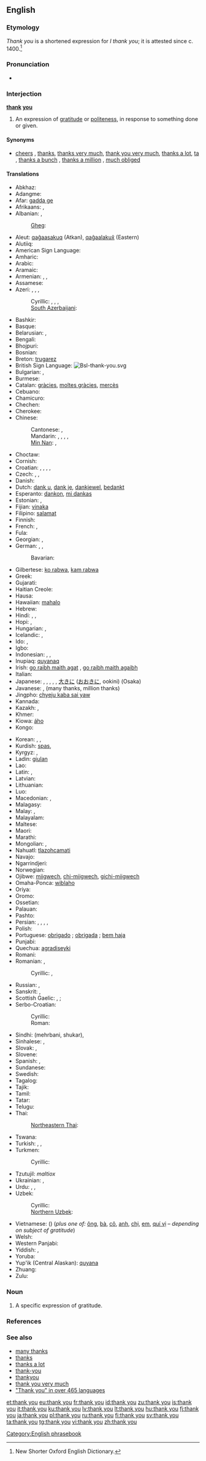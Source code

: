 {{also|thankyou|thank-you}}
==English==

===Etymology===
''Thank you'' is a shortened expression for ''I thank you''; it is attested since c. 1400.<ref>New Shorter Oxford English Dictionary.</ref>

===Pronunciation===
* {{audio|En-uk-thank you.ogg|Audio (UK)}}

===Interjection===
'''[[thank]] [[you]]'''

# An expression of [[gratitude]] or [[politeness]], in response to something done or given.

====Synonyms====
* [[cheers]] {{qualifier|informal}}, [[thanks]], [[thanks very much]], [[thank you very much]], [[thanks a lot]], [[ta]] {{qualifier|UK|Australia}}, [[thanks a bunch]] {{qualifier|informal}}, [[thanks a million]] {{qualifier|informal}}, [[much obliged]]

====Translations====
{{trans-top|an expression of gratitude}}
* Abkhaz: {{t|ab|иҭабуп|tr=it̢°abup|sc=Cyrl}}
* Adangme: {{tø|ada|mo tsumi}}
* Afar: [[gadda ge]]
* Afrikaans: {{t|af|dankie}}, {{t|af|baie dankie}}
* Albanian: {{t|sq|faleminderit}}, {{t|sq|ju falem nderit}}
*: [[Gheg]]: {{tø|aln|falimineres}}
* Aleut: [[qaĝaasakuq]] (Atkan), [[qaĝaalakux̂]] (Eastern)
* Alutiiq: {{tø|ems|quyanaa}}
* American Sign Language: {{tø|ase|OpenB@Chin-PalmBack OpenB@FromChin-PalmUp}}
* Amharic: {{t|am|ኣመሰገናልሎ|tr=amesegenallo|sc=Ethi|xs=Amharic}}
* Arabic: {{t-|ar|شكرا|alt=شكرًا|tr=shúkran}}
* Aramaic: {{tø|arc|ܬܘܕܝ|tr=tawdi|sc=Hebr}}
* Armenian: {{t-|hy|շնորհակալություն|tr=šnorhakalut’yun}}, {{t-|hy|շնորհակալ եմ|tr=šnorhakal em}}, {{qualifier|colloquially}} {{t-|hy|մերսի|tr=mersi}}
* Assamese: {{t|as|ধনাবাদ|tr=dhanybaada|sc=Beng|xs=Assamese}}
* Azeri: {{t|az|təşəkkür}}, {{t|az|sağ ol}}, {{t|az|təşəkkür edirəm}}, {{t|az|çox razıyam}}
*: Cyrillic: {{t|az|тəшəккүр|sc=Cyrl}}, {{t|az|сағ ол|sc=Cyrl}}, {{t|az|тəшəккүр едирəм|sc=Cyrl}}, {{t|az|чох разыjам|sc=Cyrl}}
*: [[South Azerbaijani]]: {{tø|azb|تشکر اﺪﺮﻢ|tr=tesekkur edirem|sc=fa-Arab}}
* Bashkir: {{tø|ba|рәхмәт|tr=rəhmət|sc=Cyrl}}
* Basque: {{t|eu|eskerrik asko}}
* Belarusian: {{t|be|дзякую|tr=dzjákuju|xs=Belarusian}}, {{t|be|дзякуй|tr=dzjákuj|sc=Cyrl}}
* Bengali: {{t-|bn|ধনবাদ|tr=dhonnobad|sc=Beng|xs=Bengali}}
* Bhojpuri: {{tø|bho|धन्यवाद|tr=dhanyavad|sc=Deva}}
* Bosnian: {{t-|bs|hvala}}
* Breton: [[trugarez]]
* British Sign Language: [[File:Bsl-thank-you.svg]]
* Bulgarian: {{t+|bg|благодаря|tr=blagodarjá}}, {{t|bg|мерси|tr=mersí}}
* Burmese: {{t|my|ကျေးဇူးတင်ပါတယ်|tr=cè-zù tin-ba-deh|sc=Mymr|xs=Burmese}}
* Catalan: [[gràcies]], [[moltes gràcies]], [[mercès]]
* Cebuano: {{tø|ceb|salamat|xs=Cebuano}}
* Chamicuro: {{tø|ccc|osolopaki}}
* Chechen: {{tø|ce|баркал|tr=barkal}}
* Cherokee: {{t|chr|ᎠᎾᎵᎮᎵᎬ|tr=analiheligv|sc=Cher}}
* Chinese:
*: Cantonese: {{tø|yue|多謝|tr=do1 ze6}} {{qualifier|for something received}}, {{tø|yue|唔該|tr=m4 goi1}} {{qualifier|for something performed}}
*: Mandarin: {{t-|cmn|謝謝|sc=Hani}}, {{t-|cmn|谢谢|tr=xièxie|sc=Hani}}, {{t-|cmn|多謝|sc=Hani}}, {{t-|cmn|多谢|tr=duōxiè|sc=Hani}}, {{qualifier|slang}} {{t|zh|三Q|tr=sānQ|sc=Hani}}
*: [[Min Nan]]: {{tø|nan|多謝|tr=do shia}}, {{tø|nan|感謝|tr=kám-siā|sc=Hans}}
* Choctaw: {{tø|cho|yakokí}}
* Cornish: {{t|kw|meur ras}}
* Croatian: {{t-|hr|hvala}}, {{t|hr|mnogo hvala}}, {{t|hr|veoma hvala}}, {{t|hr|zahvaljujem}}, {{t|hr|mnogo Vam hvala}}
* Czech: {{t-|cs|děkuji}}, {{t-|cs|děkuji vám}}, {{t-|cs|děkuji ti}}
* Danish: {{t+|da|tak}}
* Dutch: [[dank u]], [[dank je]], [[dankjewel]], [[bedankt]]
* Esperanto: [[dankon]], [[mi dankas]]
* Estonian: {{t+|et|aitäh}}, {{t|et|aitüma}}
* Fijian: [[vinaka]]
* Filipino: [[salamat]]
* Finnish: {{t+|fi|kiitos}}
* French: {{t+|fr|merci}}, {{t|fr|je vous remercie}}
* Fula: {{tø|ff|a jaraama}}
* Georgian: {{t|ka|მადლობთ|tr=madlobt|sc=Geor|xs=Georgian}}, {{t-|ka|გმადლობთ|tr=gmadlobt|sc=Geor|xs=Georgian}}
* German: {{t+|de|danke}}, {{t-|de|danke schön}}, {{t-|de|vielen Dank}}
*: Bavarian: {{tø|bar|danksche|xs=Bavarian}}
* Gilbertese: [[ko rabwa]], [[kam rabwa]] {{qualifier|to several people}}
* Greek: {{t+|el|ευχαριστώ|tr=efcharistó}}
* Gujarati: {{t|gu|આભાર|tr=aabhaar|sc=Gujr|xs=Gujarati}}
* Haitian Creole: {{tø|ht|mèsi}}
* Hausa: {{t|ha|na gode|xs=Hausa}}
* Hawaiian: [[mahalo]]
* Hebrew: {{t+|he|תודה|alt=תּוֹדָה|tr=todá}}
* Hindi: {{t+|hi|धन्यवाद|tr=dhanyavād|xs=Hindi}}, {{t+|hi|शुक्रिया|tr=śukriyā|xs=Hindi}}, {{t|hi|थैंक्यू|tr=thaiṅkyū|sc=Deva}}
* Hopi: {{tø|hop|kwakwhay|m}}, {{tø|hop|askwali|f}}
* Hungarian: {{t+|hu|köszönöm}} {{qualifier|first-person singular}}, {{t|hu|köszönjük}} {{qualifier|first-person plural}}
* Icelandic: {{t+|is|takk}}, {{t|is|þakka}}
* Ido: {{t+|io|danko|xs=Ido}}, {{t-|io|me dankas|xs=Ido}}
* Igbo: {{tø|ig|dalu}}
* Indonesian: {{t-|id|terimakasih|xs=Indonesian}}, {{t+|id|terima kasih|xs=Indonesian}}, {{t|id|makasih|xs=Indonesian}} {{qualifier|informal}}
* Inupiaq: [[quyanaq]]
* Irish: [[go raibh maith agat]] {{qualifier|to one person}}, [[go raibh maith agaibh]] {{qualifier|to more than one person}}
* Italian: {{t+|it|grazie}}
* Japanese: {{t-|ja|ありがとうございます|tr=arigatō gozaimasu}}, {{t+|ja|ありがとう|tr=arigatō}}, {{t-|ja|どうもありがとう|tr=dōmo arigatō}}, {{t-|ja|どうも|tr=dōmo}}, {{t-|ja|サンキュー|tr=sankyū}}, [[大きに]] ([[おおきに]], ookini) (Osaka)
* Javanese: {{t|jv|hatur nuwun|xs=Javanese}}, {{t|jv|nuwun sewu|xs=Javanese}} (many thanks, million thanks)
* Jingpho: [[chyeju kaba sai yaw]]
* Kannada: {{t|kn|ಧನ್ಯವಾದ|tr=dhanyavada|sc=Knda|xs=Kannada}}
* Kazakh: {{t|kk|рахмет|tr=rahmet|sc=Cyrl|xs=Kazakh}}, {{t|kk|рақмет|tr=raqmet|sc=Cyrl}}
* Khmer: {{t-|km|អរគុណ|tr=ɑɑ kun|sc=Khmr|xs=Khmer}}
* Kiowa: [[áho]]
* Kongo: {{tø|kg|ntondele}}
{{trans-mid}}
* Korean: {{t|ko|고맙습니다|tr=gomapseumnida|sc=Hang}}, {{t-|ko|감사합니다|tr=gamsahamnida|sc=Hang}}, {{t|ko|고마워|tr=gomawoe|sc=Hang}}
* Kurdish: [[spas]], {{ku-Arab|[[سوپاس]]}}
* Kyrgyz: {{t|ky|рахмат|tr=rahmat|sc=Cyrl}}, {{t|ky|ыракмат|tr=irakmat|sc=Cyrl}}
* Ladin: [[giulan]]
* Lao: {{t|lo|ຂອບໃຈ|tr=kööp cai|sc=Laoo}}
* Latin: {{t-|la|benigne dicis|alt=benignē dīcis}}, {{t-|la|tibi gratias ago|alt=tibi gratiās agō}}
* Latvian: {{t+|lv|paldies|xs=Latvian}}
* Lithuanian: {{t+|lt|ačiū|xs=Lithuanian}}
* Luo: {{tø|luo|erokamano|xs=Luo}}
* Macedonian: {{t|mk|благодарам|tr=blagódaram}} {{qualifier|formal}}, {{t|mk|фала|tr=fála}} {{qualifier|informal}}
* Malagasy: {{t|mg|misaotra|xs=Malagasy}}
* Malay: {{t+|ms|terima kasih|xs=Malay}}, {{t|ms|terima kasih}}
* Malayalam: {{t|ml|നന്‌റി |tr=nandhi|sc=Mlym|xs=Malayalam}}
* Maltese: {{t-|mt|grazzi|xs=Maltese}}
* Maori: {{t-|mi|kia ora|xs=Maori}}
* Marathi: {{t-|mr|धन्यवाद|tr=dhanyavād|sc=Deva|xs=Marathi}}
* Mongolian: {{t|mn|баярлалаа|tr=bayarlalaa|sc=Cyrl|xs=Mongolian}}, {{t|mn|гялайлаа|tr=gyalailaa|sc=Cyrl|xs=Mongolian}}
* Nahuatl: [[tlazohcamati]]
* Navajo: {{tø|nv|ahéheeʼ}}
* Ngarrindjeri: {{tø|nay|anu nginti}}
* Norwegian: {{t+|no|takk}}
* Ojibwe: [[miigwech]], [[chi-miigwech]], [[gichi-miigwech]]
* Omaha-Ponca: [[wiblaho]]
* Oriya: {{t|or|ଧନ୍ୟବାଦ୍|tr=dhanyabaad|sc=Orya|xs=Oriya}}
* Oromo: {{t|om|maharaba|xs=Oromo}}
* Ossetian: {{tø|os|бузныг|tr=buznyg|sc=Cyrl}}
* Palauan: {{tø|pau|sulang|xs=Palauan}}
* Pashto: {{t|ps|مہربانی|tr=mehrbani|sc=ps-Arab|xs=Pashto}}
* Persian: {{t|fa|ممنونم|tr=mamnúnam|xs=Persian}} {{qualifier|Iran|formal}}, {{t|fa|متشکرم||tr=motešakeram|xs=Persian}}, {{t-|fa|مرسی|tr=mérsi|xs=Persian}} {{qualifier|informal}}, {{t+|fa|تشکر|tr=tašákur|xs=Persian}} {{qualifier|Afghanistan}}, {{t|fa|سپاسگزارم|tr=sepasgozaram|sc=fa-Arab}}
* Polish: {{t+|pl|dziękuję}}
* Portuguese: [[obrigado]] {{qualifier|said by male}}; [[obrigada]] {{qualifier|said by female}}; [[bem haja]]
* Punjabi: {{t|pa|ਸ਼ੁਕਰਿਆ |tr=shukriya|sc=Guru|xs=Punjabi}}
* Quechua: [[agradiseyki]]
* Romani: {{tø|rom|parikerav}}
* Romanian: {{t+|ro|mulțumesc}}, {{t+|ro|mersi}}
*: Cyrillic: {{t|ro|мулцумеск|sc=Cyrl}}, {{t|ro|мерси|sc=Cyrl}}
* Russian: {{t+|ru|спасибо|tr=spasíbo}}, {{t|ru|благодарить|alt=благодарю|tr=blagodarjú}}
* Sanskrit: {{t|sa|अनुगुरिहीतोसुमि|tr=anugurihītosumi|xs=Sanskrit}}, {{t|sa|धन्यवादः|tr=dhan'yavādaḥ|sc=Deva}}
* Scottish Gaelic: {{t-|gd|tapadh leat|xs=Scottish Gaelic}} {{qualifier|to one person, informal}}, {{t-|gd|tapadh leibh|xs=Scottish Gaelic}} {{qualifier|to one person, formal; to more than one person}}; {{t-|gd|mòran|xs=Scottish Gaelic}} {{t-|gd|taing|xs=Scottish Gaelic}}
* Serbo-Croatian:
*: Cyrillic: {{t|sh|хвала|sc=Cyrl}}
*: Roman: {{t|sh|hvala|xs=Serbo-Croatian}}
* Sindhi: (mehrbani, shukar), {{t|sd|مہربانی|tr=mehrbani|sc=sd-Arab|xs=Sindhi}}
* Sinhalese: {{t|si|ඉස්තුති|tr=istuti|sc=Sinh|xs=Sinhalese}}, {{t|si|ස්තුති|tr=stuti|sc=Sinh|xs=Sinhalese}}
* Slovak: {{t|sk|ďakujem}} {{qualifier|I thank you}}, {{t|sk|ďakujeme}} {{qualifier|we thank you}}
* Slovene: {{t+|sl|hvala}}
* Spanish: {{t+|es|gracias}}, {{t-|es|muchas gracias}}
* Sundanese: {{t|su|nuhun|xs=Sundanese}}
* Swedish: {{t+|sv|tack}}
* Tagalog: {{t-|tl|salamat|xs=Tagalog}}
* Tajik: {{t|tg|рахмат|tr=raxmat|sc=Cyrl|xs=Tajik}}
* Tamil: {{t|ta|நன்றி|tr=nandri|xs=Tamil}}
* Tatar: {{t|tt|рәхмәт|tr=räxmät|sc=Cyrl}}
* Telugu: {{t|te|ధన్యవాదాలు|tr=dhanyavaadaalu}}
* Thai: {{t-|th|ขอบคุณ|tr=kòp-kuun}}
*: [[Northeastern Thai]]: {{tø|tts|ขอบใจ|tr=khawp jai|sc=Laoo}}
* Tswana: {{t-|tn|ke a leboga|xs=Tswana}}
* Turkish: {{t+|tr|teşekkür ederim}}, {{t+|tr|mersi}}, {{t-|tr|teşekkürler}}
* Turkmen: {{t|tk|sag boluň}}
*: Cyrillic: {{t|tk|саг болун|sc=Cyrl}}
* Tzutujil: ''maltiox''
* Ukrainian: {{t|uk|дякую|tr=djákuju|xs=Ukrainian}}, {{t|uk|спасибi|tr=spasýbi|xs=Ukrainian}}
* Urdu: {{t-|ur|دھنیہ واد|tr=dhanya-vād|xs=Urdu}}, {{t-|ur|شکریہ|tr=śukriyā|xs=Urdu}}, {{t|ur|نوازش|tr=nevāziś|xs=Urdu}}
* Uzbek: {{t|uz|rahmat}}
*: Cyrillic: {{t|uz|рахмат|sc=Cyrl}}
*: [[Northern Uzbek]]: {{tø|uzn|рахмат|tr=rahmat|sc=Cyrl}}
* Vietnamese: {{t+|vi|cám ơn|xs=Vietnamese}} ({{t-|vi|感恩|sc=Hani|xs=Vietnamese}}) (''plus one of:'' [[ông]], [[bà#Vietnamese|bà]], [[cô#Vietnamese|cô]], [[anh#Vietnamese|anh]], [[chị]], [[em#Vietnamese|em]], [[quí vị]] &ndash; ''depending on subject of gratitude'')
* Welsh: {{t+|cy|diolch|xs=Welsh}}
* Western Panjabi: {{tø|pnb|شُکریا|tr=shukriya|sc=pa-Arab}}
* Yiddish: {{t-|yi|אַ דאַנק|tr=a dank|xs=Yiddish}}, {{t-|yi|אַ דאַנק דיר|tr=a dank dir|xs=Yiddish}}
* Yoruba: {{t|yo|e se|xs=Yoruba}}
* Yup'ik (Central Alaskan): [[quyana]]
* Zhuang: {{t|za|dwgrengz mwngz loz|tr=dugreng mung lo|xs=Zhuang}} {{qualifier|literally: you worked hard}}
* Zulu: {{t|zu|ngiyabonga|xs=Zulu}}
{{trans-bottom}}

===Noun===
{{en-noun|sg=[[thank]] [[you]]}}

# A specific expression of gratitude.

===References===
<references />

===See also===
* [[many thanks]]
* [[thanks]]
* [[thanks a lot]]
* [[thank-you]]<!-- when used asa descriptive adjective, as in ''a thank-you note''-->
* [[thankyou]]<!--{{qualifier|nonstandard}}-->
* [[thank you very much]]
* [http://www.elite.net/~runner/jennifers/thankyou.htm "Thank you" in over 465 languages]

{{rfscript|Sinh}}

[[Category:English phrasebook]]

[[et:thank you]]
[[eu:thank you]]
[[fr:thank you]]
[[id:thank you]]
[[zu:thank you]]
[[is:thank you]]
[[it:thank you]]
[[ku:thank you]]
[[lv:thank you]]
[[lt:thank you]]
[[hu:thank you]]
[[fj:thank you]]
[[ja:thank you]]
[[pl:thank you]]
[[ru:thank you]]
[[fi:thank you]]
[[sv:thank you]]
[[ta:thank you]]
[[tg:thank you]]
[[vi:thank you]]
[[zh:thank you]]